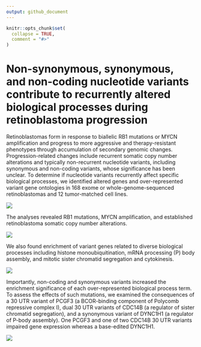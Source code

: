 ```yaml
---
output: github_document
---
```


<!-- README.md is generated from README.Rmd. Please edit that file -->

```r
knitr::opts_chunk$set(
  collapse = TRUE,
  comment = "#>"
)
```

# Non-synonymous, synonymous, and non-coding nucleotide  variants contribute to recurrently altered biological processes  during retinoblastoma progression

<!-- badges: start -->
<!-- badges: end -->

Retinoblastomas form in response to biallelic RB1 mutations or MYCN amplification  and progress to more aggressive and therapy-resistant phenotypes through accumulation of secondary genomic changes. Progression-related changes include recurrent  somatic copy number alterations and typically non-recurrent nucleotide variants,  including synonymous and non-coding variants, whose significance has been unclear.  To determine if nucleotide variants recurrently affect specific biological processes,  we identified altered genes and over-represented variant gene ontologies in  168 exome or whole-genome-sequenced retinoblastomas and 12 tumor-matched cell  lines. 

![](doc/final_figures/fig_01.png)

The analyses revealed RB1 mutations, MYCN amplification, and established retinoblastoma somatic copy number alterations. 

![](doc/final_figures/fig_04.png)

We also found enrichment of variant  genes related to diverse biological processes including histone monoubiquitination,  mRNA processing (P) body assembly, and mitotic sister chromatid segregation and  cytokinesis. 

![](doc/final_figures/fig_02.png)

Importantly, non-coding and synonymous variants increased the enrichment significance of each over-represented biological process term. To assess the  effects of such mutations, we examined the consequences of a 30 UTR variant of  PCGF3 (a BCOR-binding component of Polycomb repressive complex I), dual 30 UTR  variants of CDC14B (a regulator of sister chromatid segregation), and a synonymous  variant of DYNC1H1 (a regulator of P-body assembly). One PCGF3 and one of two  CDC14B 30 UTR variants impaired gene expression whereas a base-edited DYNC1H1.

![](doc/final_figures/fig_03.png)


